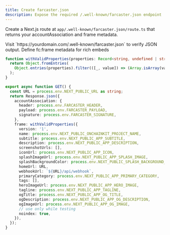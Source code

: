 ```yaml
---
title: Create farcaster.json
description: Expose the required /.well-known/farcaster.json endpoint
---
```


Create a Next.js route at `app/.well-known/farcaster.json/route.ts` that returns your accountAssociation and frame metadata.

<Check>
Visit `https://yourdomain.com/.well-known/farcaster.json` to verify JSON output.
</Check>

<Card title="Add frame metadata" icon="id-badge" href="/mini-apps/quickstart/turn-your-app-into-a-mini-app/add-frame-metadata">
Define fc:frame metadata for rich embeds
</Card>

```ts app/.well-known/farcaster.json/route.ts
function withValidProperties(properties: Record<string, undefined | string | string[]>) {
  return Object.fromEntries(
    Object.entries(properties).filter(([_, value]) => (Array.isArray(value) ? value.length > 0 : !!value))
  );
}

export async function GET() {
  const URL = process.env.NEXT_PUBLIC_URL as string;
  return Response.json({
    accountAssociation: {
      header: process.env.FARCASTER_HEADER,
      payload: process.env.FARCASTER_PAYLOAD,
      signature: process.env.FARCASTER_SIGNATURE,
    },
    frame: withValidProperties({
      version: '1',
      name: process.env.NEXT_PUBLIC_ONCHAINKIT_PROJECT_NAME,
      subtitle: process.env.NEXT_PUBLIC_APP_SUBTITLE,
      description: process.env.NEXT_PUBLIC_APP_DESCRIPTION,
      screenshotUrls: [],
      iconUrl: process.env.NEXT_PUBLIC_APP_ICON,
      splashImageUrl: process.env.NEXT_PUBLIC_APP_SPLASH_IMAGE,
      splashBackgroundColor: process.env.NEXT_PUBLIC_SPLASH_BACKGROUND_COLOR,
      homeUrl: URL,
      webhookUrl: `${URL}/api/webhook`,
      primaryCategory: process.env.NEXT_PUBLIC_APP_PRIMARY_CATEGORY,
      tags: [],
      heroImageUrl: process.env.NEXT_PUBLIC_APP_HERO_IMAGE,
      tagline: process.env.NEXT_PUBLIC_APP_TAGLINE,
      ogTitle: process.env.NEXT_PUBLIC_APP_OG_TITLE,
      ogDescription: process.env.NEXT_PUBLIC_APP_OG_DESCRIPTION,
      ogImageUrl: process.env.NEXT_PUBLIC_APP_OG_IMAGE,
      // use only while testing
      noindex: true,
    }),
  });
}
```



